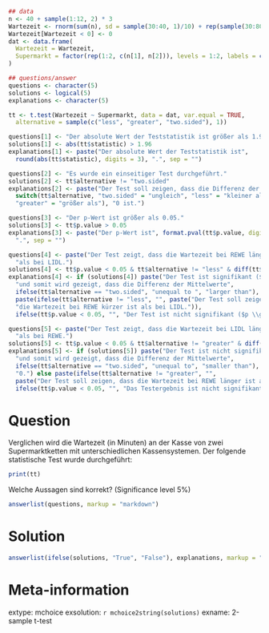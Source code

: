 ```r
## data
n <- 40 + sample(1:12, 2) * 3
Wartezeit <- rnorm(sum(n), sd = sample(30:40, 1)/10) + rep(sample(30:80, 2)/10, n)
Wartezeit[Wartezeit < 0] <- 0
dat <- data.frame(
  Wartezeit = Wartezeit,
  Supermarkt = factor(rep(1:2, c(n[1], n[2])), levels = 1:2, labels = c("REWE", "LIDL"))
)

## questions/answer
questions <- character(5)
solutions <- logical(5)
explanations <- character(5)

tt <- t.test(Wartezeit ~ Supermarkt, data = dat, var.equal = TRUE,
  alternative = sample(c("less", "greater", "two.sided"), 1))

questions[1] <- "Der absolute Wert der Teststatistik ist größer als 1.96."
solutions[1] <- abs(tt$statistic) > 1.96
explanations[1] <- paste("Der absolute Wert der Teststatistik ist", 
  round(abs(tt$statistic), digits = 3), ".", sep = "")

questions[2] <- "Es wurde ein einseitiger Test durchgeführt."
solutions[2] <- tt$alternative != "two.sided"
explanations[2] <- paste("Der Test soll zeigen, dass die Differenz der Mittelwerte ",
  switch(tt$alternative, "two.sided" = "ungleich", "less" = "kleiner als", 
  "greater" = "größer als"), "0 ist.")

questions[3] <- "Der p-Wert ist größer als 0.05."
solutions[3] <- tt$p.value > 0.05
explanations[3] <- paste("Der p-Wert ist", format.pval(tt$p.value, digits = 3),
  ".", sep = "")

questions[4] <- paste("Der Test zeigt, dass die Wartezeit bei REWE länger ist ",
  "als bei LIDL.")
solutions[4] <- tt$p.value < 0.05 & tt$alternative != "less" & diff(tt$estimate) < 0
explanations[4] <- if (solutions[4]) paste("Der Test ist signifikant ($p < 0.05$)",
  "und somit wird gezeigt, dass die Differenz der Mittelwerte",
  ifelse(tt$alternative == "two.sided", "unequal to ", "larger than"), "0.") else 
  paste(ifelse(tt$alternative != "less", "", paste("Der Test soll zeigen, dass",
  "die Wartezeit bei REWE kürzer ist als bei LIDL.")),
  ifelse(tt$p.value < 0.05, "", "Der Test ist nicht signifikant ($p \\ge 0.05$)."))

questions[5] <- paste("Der Test zeigt, dass die Wartezeit bei LIDL länger ist ",
  "als bei REWE.")
solutions[5] <- tt$p.value < 0.05 & tt$alternative != "greater" & diff(tt$estimate) > 0
explanations[5] <- if (solutions[5]) paste("Der Test ist nicht signifikant ($p < 0.05$)",
  "und somit wird gezeigt, dass die Differenz der Mittelwerte",
  ifelse(tt$alternative == "two.sided", "unequal to", "smaller than"),
  "0.") else paste(ifelse(tt$alternative != "greater", "", 
  paste("Der Test soll zeigen, dass die Wartezeit bei REWE länger ist als bei LIDL.")),
  ifelse(tt$p.value < 0.05, "", "Das Testergebnis ist nicht signifikant ($p \\ge 0.05$)."))
```

Question
========

Verglichen wird die Wartezeit (in Minuten) an der Kasse von zwei Supermarktketten mit unterschiedlichen Kassensystemen. Der folgende statistische Test wurde durchgeführt:

```r
print(tt)
```

Welche Aussagen sind korrekt? (Significance level 5%)

```r
answerlist(questions, markup = "markdown")
```

Solution
========

```r
answerlist(ifelse(solutions, "True", "False"), explanations, markup = "markdown")
```

Meta-information
================
extype: mchoice
exsolution: `r mchoice2string(solutions)`
exname: 2-sample t-test
